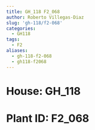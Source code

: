 ```yaml
---
title: GH_118 F2_068
author: Roberto Villegas-Diaz
slug: 'gh-118/f2-068'
categories:
  - GH118
tags:
  - F2
aliases:
  - gh-118-f2-068
  - gh118-f2068
---
```


# **House**: GH_118
# **Plant ID**: F2_068

